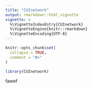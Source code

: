 ```yaml
---
title: "CUInetwork"
output: rmarkdown::html_vignette
vignette: >
  %\VignetteIndexEntry{CUInetwork}
  %\VignetteEngine{knitr::rmarkdown}
  %\VignetteEncoding{UTF-8}
---
```


```r
knitr::opts_chunk$set(
  collapse = TRUE,
  comment = "#>"
)
```

```r
library(CUInetwork)

```
fawef